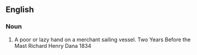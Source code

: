 {{rfv}}
==English==

===Noun===
{{en-noun}}

# A poor or lazy hand on a merchant sailing vessel. Two Years Before the Mast Richard Henry Dana 1834
